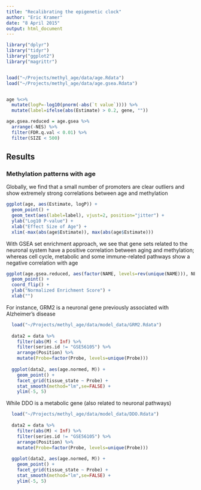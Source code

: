 ```yaml
---
title: "Recalibrating the epigenetic clock"
author: "Eric Kramer"
date: "8 April 2015"
output: html_document
---
```


```r

library("dplyr")
library("tidyr")
library("ggplot2")
library("magrittr")


load("~/Projects/methyl_age/data/age.Rdata")
load("~/Projects/methyl_age/data/age.gsea.Rdata")


age %<>% 
  mutate(logP=-log10(pnorm(-abs(`t value`)))) %>%
  mutate(label=ifelse(abs(Estimate) > 0.2, gene, "")) 

age.gsea.reduced = age.gsea %>%
  arrange(-NES) %>%
  filter(FDR.q.val < 0.01) %>%
  filter(SIZE < 500)

```




## Results

### Methylation patterns with age

Globally, we find that a small number of promoters are clear outliers and show extremely strong correlations between age and methylation

```r

ggplot(age, aes(Estimate, logP)) + 
  geom_point() + 
  geom_text(aes(label=label), vjust=2, position="jitter") +
  ylab("Log10 P-value") +
  xlab("Effect Size of Age") + 
  xlim(-max(abs(age$Estimate)), max(abs(age$Estimate)))

```

With GSEA set enrichment approach, we see that gene sets related to the neuronal system have a positive correlation between aging and methylation; whereas cell cycle, metabolic and some immune-related pathways show a negative correlation with age


```r
ggplot(age.gsea.reduced, aes(factor(NAME, levels=rev(unique(NAME))), NES)) +
  geom_point() + 
  coord_flip() + 
  ylab("Normalized Enrichment Score") + 
  xlab("")
```

For instance, GRM2 is a neuronal gene previously associated with Alzheimer's disease

```r

  load("~/Projects/methyl_age/data/model_data/GRM2.Rdata")
  
  data2 = data %>% 
    filter(abs(M) < Inf) %>%
    filter(series.id != "GSE56105") %>%
    arrange(Position) %>%
    mutate(Probe=factor(Probe, levels=unique(Probe))) 
  
  ggplot(data2, aes(age.normed, M)) +
    geom_point() + 
    facet_grid(tissue_state ~ Probe) +
    stat_smooth(method="lm",se=FALSE) + 
    ylim(-5, 5)

```


While DDO is a metabolic gene (also related to neuronal pathways)

```r
  load("~/Projects/methyl_age/data/model_data/DDO.Rdata")
  
  data2 = data %>% 
    filter(abs(M) < Inf) %>%
    filter(series.id != "GSE56105") %>%
    arrange(Position) %>%
    mutate(Probe=factor(Probe, levels=unique(Probe))) 
  
  ggplot(data2, aes(age.normed, M)) +
    geom_point() + 
    facet_grid(tissue_state ~ Probe) +
    stat_smooth(method="lm",se=FALSE) + 
    ylim(-5, 5)

```


